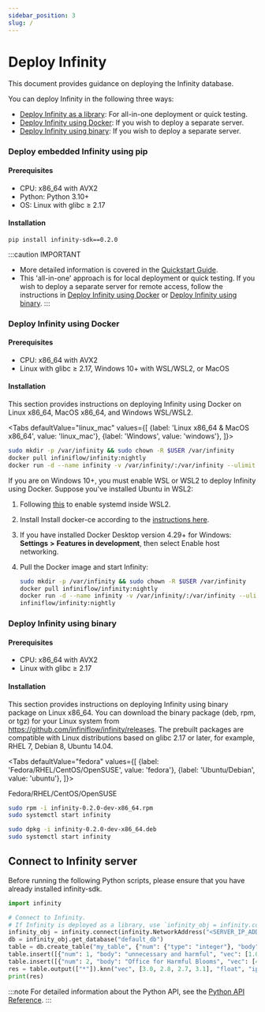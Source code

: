 ```yaml
---
sidebar_position: 3
slug: /
---
```


# Deploy Infinity

This document provides guidance on deploying the Infinity database.

You can deploy Infinity in the following three ways: 

- [Deploy Infinity as a library](#deploy-embedded-infinity-using-pip): For all-in-one deployment or quick testing.
- [Deploy Infinity using Docker](#deploy-infinity-using-docker): If you wish to deploy a separate server.
- [Deploy Infinity using binary](#deploy-infinity-using-binary): If you wish to deploy a separate server.

### Deploy embedded Infinity using pip

#### Prerequisites

- CPU: x86_64 with AVX2
- Python: Python 3.10+
- OS: Linux with glibc &ge; 2.17

#### Installation

```
pip install infinity-sdk==0.2.0
```

:::caution IMPORTANT
- More detailed information is covered in the [Quickstart Guide](./quickstart.md).
- This 'all-in-one' approach is for local deployment or quick testing. If you wish to deploy a separate server for remote access, follow the instructions in [Deploy Infinity using Docker](#deploy-infinity-using-docker) or [Deploy Infinity using binary](#deploy-infinity-using-binary).
:::

### Deploy Infinity using Docker 

#### Prerequisites

- CPU: x86_64 with AVX2
- Linux with glibc &ge; 2.17, Windows 10+ with WSL/WSL2, or MacOS

#### Installation

This section provides instructions on deploying Infinity using Docker on Linux x86_64, MacOS x86_64, and Windows WSL/WSL2. 

<Tabs
  defaultValue="linux_mac"
  values={[
    {label: 'Linux x86_64 & MacOS x86_64', value: 'linux_mac'},
    {label: 'Windows', value: 'windows'},
  ]}>
   <TabItem value="linux_mac">

```bash
sudo mkdir -p /var/infinity && sudo chown -R $USER /var/infinity
docker pull infiniflow/infinity:nightly
docker run -d --name infinity -v /var/infinity/:/var/infinity --ulimit nofile=500000:500000 --network=host infiniflow/infinity:nightly
```
  </TabItem>
  <TabItem value="windows">

If you are on Windows 10+, you must enable WSL or WSL2 to deploy Infinity using Docker. Suppose you've installed Ubuntu in WSL2:

1. Following [this](https://learn.microsoft.com/en-us/windows/wsl/systemd) to enable systemd inside WSL2.
2. Install Install docker-ce according to the [instructions here](https://docs.docker.com/engine/install/ubuntu).
3. If you have installed Docker Desktop version 4.29+ for Windows: **Settings** **>** **Features in development**, then select Enable host networking.
4. Pull the Docker image and start Infinity: 

   ```bash
   sudo mkdir -p /var/infinity && sudo chown -R $USER /var/infinity
   docker pull infiniflow/infinity:nightly
   docker run -d --name infinity -v /var/infinity/:/var/infinity --ulimit nofile=500000:500000 --network=host 
   infiniflow/infinity:nightly
   ```

  </TabItem>
</Tabs>

### Deploy Infinity using binary

#### Prerequisites

- CPU: x86_64 with AVX2
- Linux with glibc &ge; 2.17

#### Installation

This section provides instructions on deploying Infinity using binary package on Linux x86_64. You can download the binary package (deb, rpm, or tgz) for your Linux system from https://github.com/infiniflow/infinity/releases. The prebuilt packages are compatible with Linux distributions based on glibc 2.17 or later, for example, RHEL 7, Debian 8, Ubuntu 14.04.


<Tabs
  defaultValue="fedora"
  values={[
    {label: 'Fedora/RHEL/CentOS/OpenSUSE', value: 'fedora'},
    {label: 'Ubuntu/Debian', value: 'ubuntu'},
  ]}>
   <TabItem value="fedora">

Fedora/RHEL/CentOS/OpenSUSE
```bash
sudo rpm -i infinity-0.2.0-dev-x86_64.rpm
sudo systemctl start infinity
```
  </TabItem>
  <TabItem value="ubuntu">

```bash
sudo dpkg -i infinity-0.2.0-dev-x86_64.deb
sudo systemctl start infinity
```

  </TabItem>
</Tabs>

## Connect to Infinity server

Before running the following Python scripts, please ensure that you have already installed infinity-sdk.

```python
import infinity

# Connect to Infinity. 
# If Infinity is deployed as a library, use `infinity_obj = infinity.connect("/path/to/save/your/files/to")` instead
infinity_obj = infinity.connect(infinity.NetworkAddress("<SERVER_IP_ADDRESS>", 23817)) 
db = infinity_obj.get_database("default_db")
table = db.create_table("my_table", {"num": {"type": "integer"}, "body": {"type": "varchar"}, "vec": {"type": "vector, 4, float"}})
table.insert([{"num": 1, "body": "unnecessary and harmful", "vec": [1.0, 1.2, 0.8, 0.9]}])
table.insert([{"num": 2, "body": "Office for Harmful Blooms", "vec": [4.0, 4.2, 4.3, 4.5]}])
res = table.output(["*"]).knn("vec", [3.0, 2.8, 2.7, 3.1], "float", "ip", 2).to_pl()
print(res)
```

:::note
For detailed information about the Python API, see the [Python API Reference](../references/pysdk_api_reference.md).
:::

